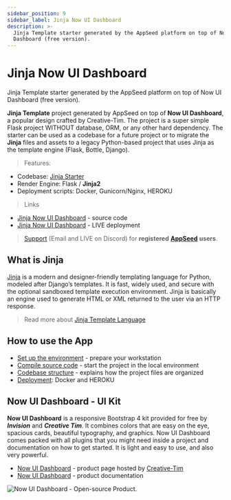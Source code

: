 ```yaml
---
sidebar_position: 9
sidebar_label: Jinja Now UI Dashboard
description: >-
  Jinja Template starter generated by the AppSeed platform on top of Now UI
  Dashboard (free version).
---
```


# Jinja Now UI Dashboard

<SubHeading>Jinja Template starter generated by the AppSeed platform on top of Now UI Dashboard (free version).</SubHeading>

**Jinja Template** project generated by AppSeed on top of **Now UI Dashboard**, a popular design crafted by Creative-Tim. The project is a super simple Flask project WITHOUT database, ORM, or any other hard dependency. The starter can be used as a codebase for a future project or to migrate the **Jinja** files and assets to a legacy Python-based project that uses Jinja as the template engine (Flask, Bottle, Django).

> Features:

- Codebase: [Jinja Starter](../../boilerplate-code/jinja.mdx)
- Render Engine: Flask / **Jinja2**
- Deployment scripts: Docker, Gunicorn/Nginx, HEROKU

> Links

- [Jinja Now UI Dashboard](https://github.com/app-generator/jinja-now-ui-dashboard) - source code
- [Jinja Now UI Dashboard](https://jinja-now-ui-dashboard.appseed-srv1.com/) - LIVE deployment

> [Support](https://appseed.us/support) (Email and LIVE on Discord) for **registered** [**AppSeed**](https://appseed.us/) **users**.

## What is Jinja

[Jinja](https://jinja.palletsprojects.com/en/2.11.x/) is a modern and designer-friendly templating language for Python, modeled after Django’s templates. It is fast, widely used, and secure with the optional sandboxed template execution environment. Jinja is basically an engine used to generate HTML or XML returned to the user via an HTTP response.

> Read more about [Jinja Template Language](../../content/what-is/jinja.mdx)

## How to use the App

- [Set up the environment](../../boilerplate-code/jinja.mdx#environment) - prepare your workstation
- [Compile source code](../../boilerplate-code/jinja.mdx#build-the-app) - start the project in the local environment
- [Codebase structure](../../boilerplate-code/jinja.mdx#codebase-structure) - explains how the project files are organized
- [Deployment](../../boilerplate-code/jinja.mdx#deployment): Docker and HEROKU

## Now UI Dashboard - UI Kit

**Now UI Dashboard** is a responsive Bootstrap 4 kit provided for free by _**Invision**_ and _**Creative Tim**_. It combines colors that are easy on the eye, spacious cards, beautiful typography, and graphics. Now UI Dashboard comes packed with all plugins that you might need inside a project and documentation on how to get started. It is light and easy to use, and also very powerful.

- [Now UI Dashboard](https://www.creative-tim.com/product/now-ui-dashboard) - product page hosted by [Creative-Tim](../../content/partners/creative-tim.mdx)
- [Now UI Dashboard](https://demos.creative-tim.com/now-ui-dashboard/docs/1.0/getting-started/introduction.html) - product documentation

![Now UI Dashboard - Open-source Product. ](../../../static/assets/now-ui-dashboard.jpg)

